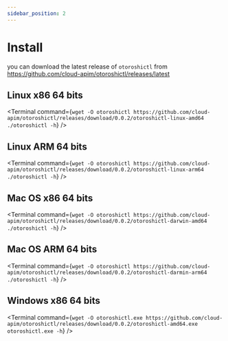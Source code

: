 ```yaml
---
sidebar_position: 2
---
```



# Install

you can download the latest release of `otoroshictl` from https://github.com/cloud-apim/otoroshictl/releases/latest


## Linux x86 64 bits

<Terminal command={`wget -O otoroshictl https://github.com/cloud-apim/otoroshictl/releases/download/0.0.2/otoroshictl-linux-amd64
./otoroshictl -h`} />


## Linux ARM 64 bits

<Terminal command={`wget -O otoroshictl https://github.com/cloud-apim/otoroshictl/releases/download/0.0.2/otoroshictl-linux-arm64
./otoroshictl -h`} />

## Mac OS x86 64 bits

<Terminal command={`wget -O otoroshictl https://github.com/cloud-apim/otoroshictl/releases/download/0.0.2/otoroshictl-darwin-amd64
./otoroshictl -h`} />

## Mac OS ARM 64 bits

<Terminal command={`wget -O otoroshictl https://github.com/cloud-apim/otoroshictl/releases/download/0.0.2/otoroshictl-darmin-arm64
./otoroshictl -h`} />

## Windows x86 64 bits

<Terminal command={`wget -O otoroshictl.exe https://github.com/cloud-apim/otoroshictl/releases/download/0.0.2/otoroshictl-amd64.exe
otoroshictl.exe -h`} />
